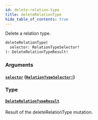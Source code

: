 ```yaml
---
id: delete-relation-type
title: deleteRelationType
hide_table_of_contents: true
---
```



Delete a relation type.

```graphql
deleteRelationType(
  selector: RelationTypeSelector!
): DeleteRelationTypeResult!
```


### Arguments

#### [`selector`](#) ([`RelationTypeSelector!`](/docs/directory-api-reference/schema/inputs/relation-type-selector))




### Type

#### [`DeleteRelationTypeResult`](/docs/directory-api-reference/schema/objects/delete-relation-type-result)

Result of the deleteRelationType mutation.




